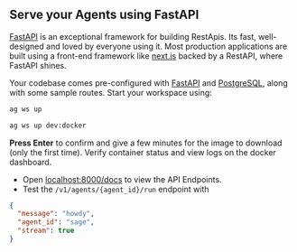 ## Serve your Agents using FastAPI

[FastAPI](https://fastapi.tiangolo.com/) is an exceptional framework for building RestApis. Its fast, well-designed and loved by everyone using it. Most production applications are built using a front-end framework like [next.js](https://nextjs.org) backed by a RestAPI, where FastAPI shines.

Your codebase comes pre-configured with [FastAPI](https://fastapi.tiangolo.com/) and [PostgreSQL](https://www.postgresql.org/), along with some sample routes. Start your workspace using:

<CodeGroup>

```bash terminal
ag ws up
```

```bash shorthand
ag ws up dev:docker
```

</CodeGroup>

**Press Enter** to confirm and give a few minutes for the image to download (only the first time). Verify container status and view logs on the docker dashboard.

- Open [localhost:8000/docs](http://localhost:8000/docs) to view the API Endpoints.
- Test the `/v1/agents/{agent_id}/run` endpoint with

```json
{
  "message": "howdy",
  "agent_id": "sage",
  "stream": true
}
```

